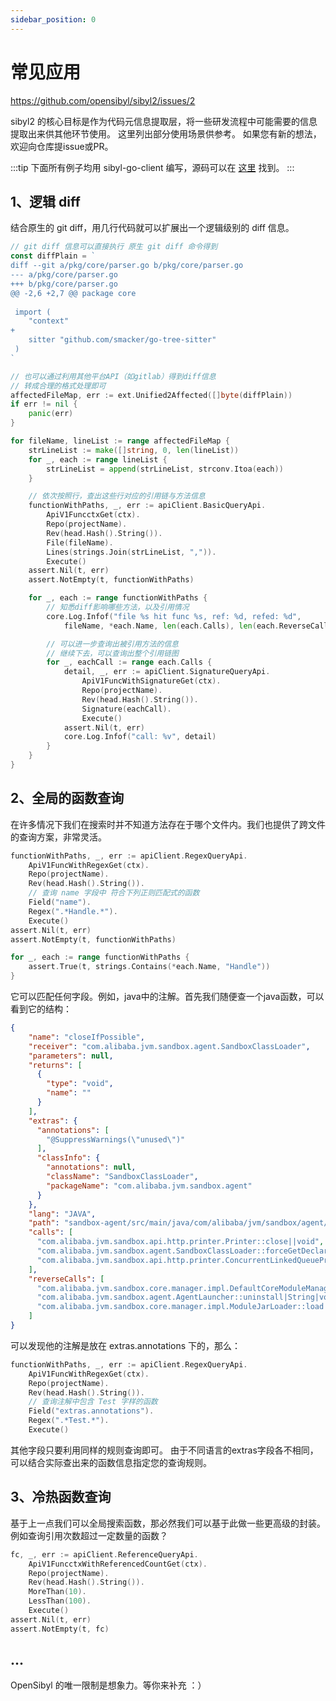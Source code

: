```yaml
---
sidebar_position: 0
---
```


# 常见应用

https://github.com/opensibyl/sibyl2/issues/2

sibyl2 的核心目标是作为代码元信息提取层，将一些研发流程中可能需要的信息提取出来供其他环节使用。
这里列出部分使用场景供参考。
如果您有新的想法，欢迎向仓库提issue或PR。

:::tip
下面所有例子均用 sibyl-go-client 编写，源码可以在 [这里](https://github.com/opensibyl/sibyl2/blob/master/cmd/sibyl/subs/server/cmd_server_scenario_test.go) 找到。
:::

## 1、逻辑 diff

结合原生的 git diff，用几行代码就可以扩展出一个逻辑级别的 diff 信息。

```go
// git diff 信息可以直接执行 原生 git diff 命令得到
const diffPlain = `
diff --git a/pkg/core/parser.go b/pkg/core/parser.go
--- a/pkg/core/parser.go
+++ b/pkg/core/parser.go
@@ -2,6 +2,7 @@ package core
 
 import (
 	"context"
+
 	sitter "github.com/smacker/go-tree-sitter"
 )
`

// 也可以通过利用其他平台API（如gitlab）得到diff信息
// 转成合理的格式处理即可
affectedFileMap, err := ext.Unified2Affected([]byte(diffPlain))
if err != nil {
    panic(err)
}

for fileName, lineList := range affectedFileMap {
    strLineList := make([]string, 0, len(lineList))
    for _, each := range lineList {
        strLineList = append(strLineList, strconv.Itoa(each))
    }

    // 依次按照行，查出这些行对应的引用链与方法信息
    functionWithPaths, _, err := apiClient.BasicQueryApi.
        ApiV1FuncctxGet(ctx).
        Repo(projectName).
        Rev(head.Hash().String()).
        File(fileName).
        Lines(strings.Join(strLineList, ",")).
        Execute()
    assert.Nil(t, err)
    assert.NotEmpty(t, functionWithPaths)

    for _, each := range functionWithPaths {
        // 知悉diff影响哪些方法，以及引用情况
        core.Log.Infof("file %s hit func %s, ref: %d, refed: %d",
            fileName, *each.Name, len(each.Calls), len(each.ReverseCalls))

        // 可以进一步查询出被引用方法的信息
        // 继续下去，可以查询出整个引用链图
        for _, eachCall := range each.Calls {
            detail, _, err := apiClient.SignatureQueryApi.
                ApiV1FuncWithSignatureGet(ctx).
                Repo(projectName).
                Rev(head.Hash().String()).
                Signature(eachCall).
                Execute()
            assert.Nil(t, err)
            core.Log.Infof("call: %v", detail)
        }
    }
}
```

## 2、全局的函数查询

在许多情况下我们在搜索时并不知道方法存在于哪个文件内。我们也提供了跨文件的查询方案，非常灵活。

```go
functionWithPaths, _, err := apiClient.RegexQueryApi.
    ApiV1FuncWithRegexGet(ctx).
    Repo(projectName).
    Rev(head.Hash().String()).
    // 查询 name 字段中 符合下列正则匹配式的函数
    Field("name").
    Regex(".*Handle.*").
    Execute()
assert.Nil(t, err)
assert.NotEmpty(t, functionWithPaths)

for _, each := range functionWithPaths {
    assert.True(t, strings.Contains(*each.Name, "Handle"))
}
```

它可以匹配任何字段。例如，java中的注解。首先我们随便查一个java函数，可以看到它的结构：

```json
{
    "name": "closeIfPossible",
    "receiver": "com.alibaba.jvm.sandbox.agent.SandboxClassLoader",
    "parameters": null,
    "returns": [
      {
        "type": "void",
        "name": ""
      }
    ],
    "extras": {
      "annotations": [
        "@SuppressWarnings(\"unused\")"
      ],
      "classInfo": {
        "annotations": null,
        "className": "SandboxClassLoader",
        "packageName": "com.alibaba.jvm.sandbox.agent"
      }
    },
    "lang": "JAVA",
    "path": "sandbox-agent/src/main/java/com/alibaba/jvm/sandbox/agent/SandboxClassLoader.java",
    "calls": [
      "com.alibaba.jvm.sandbox.api.http.printer.Printer::close||void",
      "com.alibaba.jvm.sandbox.agent.SandboxClassLoader::forceGetDeclaredFieldValue|Class<?>,String,Object|<T>",
      "com.alibaba.jvm.sandbox.api.http.printer.ConcurrentLinkedQueuePrinter::close||void"
    ],
    "reverseCalls": [
      "com.alibaba.jvm.sandbox.core.manager.impl.DefaultCoreModuleManager::closeModuleJarClassLoaderIfNecessary|ClassLoader|void",
      "com.alibaba.jvm.sandbox.agent.AgentLauncher::uninstall|String|void",
      "com.alibaba.jvm.sandbox.core.manager.impl.ModuleJarLoader::load|ModuleLoadCallback|void"
    ]
}
```

可以发现他的注解是放在 extras.annotations 下的，那么：

```go
functionWithPaths, _, err := apiClient.RegexQueryApi.
    ApiV1FuncWithRegexGet(ctx).
    Repo(projectName).
    Rev(head.Hash().String()).
    // 查询注解中包含 Test 字样的函数
    Field("extras.annotations").
    Regex(".*Test.*").
    Execute()
```

其他字段只要利用同样的规则查询即可。
由于不同语言的extras字段各不相同，可以结合实际查出来的函数信息指定您的查询规则。

## 3、冷热函数查询

基于上一点我们可以全局搜索函数，那必然我们可以基于此做一些更高级的封装。例如查询引用次数超过一定数量的函数？

```go
fc, _, err := apiClient.ReferenceQueryApi.
    ApiV1FuncctxWithReferencedCountGet(ctx).
    Repo(projectName).
    Rev(head.Hash().String()).
    MoreThan(10).
    LessThan(100).
    Execute()
assert.Nil(t, err)
assert.NotEmpty(t, fc)
```

## ...

OpenSibyl 的唯一限制是想象力。等你来补充 ：）
